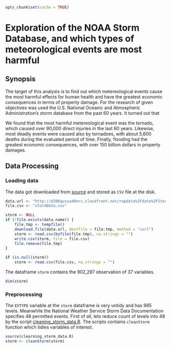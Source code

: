 ```r
opts_chunk$set(cache = TRUE)
```

Exploration of the NOAA Storm Database, and which types of meteorological events are most harmful
========================================================================================

## Synopsis

The target of this analysis is to find out which metereological events cause the most harmful effects for human health and have the greatest economic consequences in terms of property damage. For the research of given objectives was used the U.S. National Oceanic and Atmospheric Administration's storm database from the past 60 years. It turned out that 

We found that the most harmful metereological event was the tornado, which caused over 90,000 direct injuries in the last 60 years. Likewise, most deadly events were caused also by tornadoes, with about 5,600 deaths during the evaluated period of time. Finally, flooding had the greatest economic consequences, with over 150 billion dollars in property damages.

## Data Processing

### Loading data

The data got downloaded from [source](https://d396qusza40orc.cloudfront.net/repdata%2Fdata%2FStormData.csv.bz2) and stored as `CSV` file at the disk.

```r
data.url <- "http://d396qusza40orc.cloudfront.net/repdata%2Fdata%2FStormData.csv.bz2"
file.csv <- "stormData.csv"

storm <- NULL
if (!file.exists(data.name)) {
    file.tmp <- tempfile()
    download.file(data.url, destfile = file.tmp, method = "curl")
    storm <- read.csv(bzfile(file.tmp), na.strings = "")
    write.csv(storm, file = file.csv)
    file.remove(file.tmp)
}

if (is.null(storm))
    storm <- read.csv(file.csv, na.strings = "")
```

The dataframe `storm` contains the 902,297 observation of 37 variables.
```r
dim(storm)
```

### Preprocessing

The `EVTYPE` variable at the `storm` dataframe is very untidy and has 985 levels. Meanwhile the National Weather Service Storm Data Documentation specifies 48 permitted events. First of all, lets reduce count of levels into 48 by the script [cleaning_storm_data.R](). The scripts contains `cleanStorm` function which tidies variables of interest.

```r
source(clearning_storm_data.R)
storm <- cleanStorm(storm)
```

